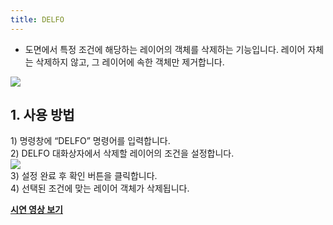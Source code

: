 ```yaml
---
title: DELFO
---
```



[image1]: ../../../../../assets/images/commands/delfo/image1.png
[image2]: ../../../../../assets/images/commands/delfo/image2.png

* 도면에서 특정 조건에 해당하는 레이어의 객체를 삭제하는 기능입니다. 레이어 자체는 삭제하지 않고, 그 레이어에 속한 객체만 제거합니다.

![][image1]

## **1\. 사용 방법**

1\) 명령창에 “DELFO” 명령어를 입력합니다.  
2\) DELFO 대화상자에서 삭제할 레이어의 조건을 설정합니다.  
![][image2]  
3\) 설정 완료 후 확인 버튼을 클릭합니다.  
4\) 선택된 조건에 맞는 레이어 객체가 삭제됩니다.

[**<Icon name="youtube" class="emoji"/> 시연 영상 보기**](https://youtu.be/8nAARAcOF3Y) 